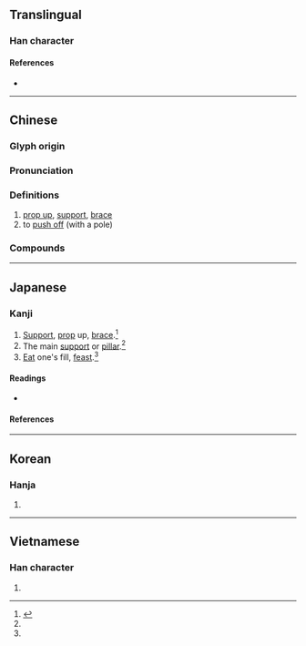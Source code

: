 {{also|撑}}
{{character info/new}}
==Translingual==

===Han character===
{{Han char|rn=64|rad=手|as=12|sn=15|four=59052|canj=QFBH,QFBQ|ids=⿰扌牚}}

====References====
* {{Han ref|kx=0454.030|dkj=12693|dj=0803.190|hdz=31956.060|uh=6490|ud=25744|bh=BCB5|bd=48309}}

----

==Chinese==
{{zh-forms|s=撑}}

===Glyph origin===
{{Han etym}}

===Pronunciation===
{{zh-pron
|m=chēng
|c=caang1,caang3
|mn=qz:chhng/tw,xm,zz:theng/qz,tw,xm:the/twv,xm,zz:theⁿ
|mn_note=chhng/theng - literary; the/theⁿ - vernacular
|mc=
|oc=y
|ma=Zh-cheng.ogg
|cat=v
}}

===Definitions===
{{zh-hanzi}}

# [[prop up]], [[support]], [[brace]]
# to [[push off]] (with a pole)

===Compounds===
{{zh-der|架撐}}

{{zh-cat|Intermediate}}

----

==Japanese==

===Kanji===
{{ja-kanji|grade=|rs=手12}}

# [[support|Support]], [[prop]] up, [[brace]].<ref name="gakken">{{cite-book|year=2002|author=Akiyasu Tōdō [''et al.'']|title=漢字源|ISBN=978-4053008893|passage=撐 撑}}</ref>
# The main [[support]] or [[pillar]].<ref name="gakken"/>
# [[eat|Eat]] one's fill, [[feast]].<ref name="gakken"/>

====Readings====
* {{ja-readings|on=[[ちょう]] (chō)|kun=[[ささえる]] (sasaeru), [[あく]] (aku)}}

====References====
<references/>

----

==Korean==

===Hanja===
{{ko-hanja|hangeul=탱|eumhun=|rv=taeng|mr=t'aeng|y=thayng}}

# {{defn|lang=ko|sort=手12}}

----

==Vietnamese==

===Han character===
{{vi-readings|rs=手12|hanviet=[[sênh]], [[sanh]], [[xênh]], [[xinh]], [[xanh]]}}

# {{defn|lang=vi|sort=手12}}
